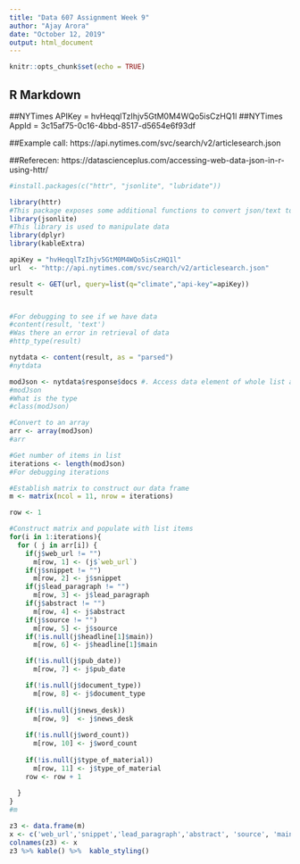 ---
title: "Data 607 Assignment Week 9"
author: "Ajay Arora"
date: "October 12, 2019"
output: html_document
---

```{r setup, include=FALSE}
knitr::opts_chunk$set(echo = TRUE)
```

## R Markdown

##NYTimes APIKey = hvHeqqlTzIhjv5GtM0M4WQo5isCzHQ1l
##NYTimes AppId = 3c15af75-0c16-4bbd-8517-d5654e6f93df 

##Example call: https://api.nytimes.com/svc/search/v2/articlesearch.json 

##Referecen: https://datascienceplus.com/accessing-web-data-json-in-r-using-httr/

```{r}
#install.packages(c("httr", "jsonlite", "lubridate"))
```


```{r}
library(httr)
#This package exposes some additional functions to convert json/text to data frame
library(jsonlite)
#This library is used to manipulate data
library(dplyr)
library(kableExtra)

```

```{r}
apiKey = "hvHeqqlTzIhjv5GtM0M4WQo5isCzHQ1l"
url  <- "http://api.nytimes.com/svc/search/v2/articlesearch.json"

result <- GET(url, query=list(q="climate","api-key"=apiKey))
result



```

```{r}
#For debugging to see if we have data
#content(result, 'text')
#Was there an error in retrieval of data
#http_type(result)

nytdata <- content(result, as = "parsed") 
#nytdata

modJson <- nytdata$response$docs #. Access data element of whole list and ignore other vectors
#modJson
#What is the type
#class(modJson)

#Convert to an array
arr <- array(modJson)
#arr

#Get number of items in list
iterations <- length(modJson)
#For debugging iterations

#Establish matrix to construct our data frame 
m <- matrix(ncol = 11, nrow = iterations)

row <- 1

#Construct matrix and populate with list items 
for(i in 1:iterations){
  for ( j in arr[i]) { 
    if(j$web_url != "")
      m[row, 1] <- (j$`web_url`)
    if(j$snippet != "")
      m[row, 2] <- j$snippet
    if(j$lead_paragraph != "")
      m[row, 3] <- j$lead_paragraph
    if(j$abstract != "")
      m[row, 4] <- j$abstract
    if(j$source != "")
      m[row, 5] <- j$source
    if(!is.null(j$headline[1]$main))
      m[row, 6] <- j$headline[1]$main

    if(!is.null(j$pub_date))
      m[row, 7] <- j$pub_date

    if(!is.null(j$document_type))
      m[row, 8] <- j$document_type
    
    if(!is.null(j$news_desk))
      m[row, 9]  <- j$news_desk
    
    if(!is.null(j$word_count))
      m[row, 10] <- j$word_count
    
    if(!is.null(j$type_of_material))
      m[row, 11] <- j$type_of_material
    row <- row + 1
    
  }
}
#m

z3 <- data.frame(m)
x <- c('web_url','snippet','lead_paragraph','abstract', 'source', 'main', 'pub_date', 'document_type', 'news_desk', 'word_count', 'type_of_material')
colnames(z3) <- x
z3 %>% kable() %>%  kable_styling()

```
